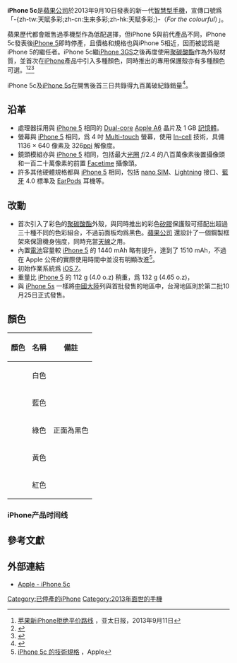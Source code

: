 {{lowercase title}}
{{noteTA
|G1=IT
|G2=AP
|G3=Communication
|1=zh-hans:毫米;zh-hk:毫米;zh-tw:公釐;
|2=zh-hans:英寸;zh-hk:吋;zh-tw:吋;
|3=zh-hans:克;zh-hk:克;zh-tw:公克;
|4=zh-hans:盎司;zh-hk:安士;zh-tw:盎司;zh-sg:安士;
|5=zh-hans:屏幕;zh-hk:屏幕;zh-tw:熒幕;
}}
{{Infobox mobile phone
| name = iPhone 5c                                       
| logo = iPhone 5c Logo.svg
| image = IPhone 5C (blue).svg
| imagesize = 200px
| caption = iPhone 5C
| developer = [[苹果公司|苹果公司]]
| manufacturer =
| slogan = -{zh-tw:天賦多彩;zh-cn:生来多彩;zh-hk:天賦多彩;}-<br>For the colo(u)rful
| form = [[觸控|觸控]]操作的[[智慧型手機|智慧型手機]]
| generation = 七
| releasedate = 2013年9月20日
| status = 
| unitssold = 
| media = 
| os = [[iOS_7|iOS 7]]可更新到[[IOS版本历史#iOS_9|iOS 10.3.4]]
| power = 
| CPU = [[雙核|Dual-core]] [[Apple_A6|Apple A6]]
| GPU = 
| storage = 8[[GB|GB]]<ref>[http://tech.91.com/paper/140318/21666299.html 8G国行版iPhone 5c登陆官网] {{Wayback|url=http://tech.91.com/paper/140318/21666299.html |date=20140413141455 }}，91科技，2014年3月18日</ref>、16GB、32GB，內建[[快閃記憶體|快閃記憶體]]
| memory = 
| battery = 
| display = 4吋[[多點觸控|Multi-touch]] [[Retina|Retina]]熒幕，具備1136×640像素及326[[每英寸像素|ppi]]解像度
| input = 
| rear_camera = 800萬像素背照式鏡頭，支持[[1080p|1080p]]短片攝錄，最大[[光圈|光圈]] ƒ/2.4，配有[[LED|LED]][[閃光燈|閃光燈]]
| front_camera = 120萬像素，支持[[720p|720p]]短片攝錄
| sound = Speaker, 3.5mm [[TRS_connector|audio jack]]
| connectivity = [[多點觸控|多點觸控]]、三軸[[陀螺儀|陀螺儀]]、[[加速感應器|加速感應器]]、[[距離感應器|距離感應器]]及[[環境光線感應器|環境光線感應器]]
| hac = 
| service = 
| dimensions = 124.4公釐×59.2公釐×8.97公釐（4.90吋×2.31吋×0.35吋）
| weight = {{convert|132|g|oz|abbr=on}}
| predecessor = [[iPhone_5|iPhone 5]]
| successor = [[iPhone_5|iPhone 5]]
| related = [[iPhone_5|iPhone 5]]、[[iPhone_5s|iPhone 5s]]、[[iPod_touch_5|iPod touch 5]]、[[iPad|iPad]]
| website = {{en icon}}{{URL|http://www.apple.com/iphone-5c/}}<br />
{{zh-tw icon}} {{URL|http://www.apple.com.tw/iphone-5c}}<br />
{{zh-cn icon}} {{URL|http://www.apple.com.cn/iphone-5c}}<br />
}}
{{iPhone}}

'''iPhone 5c'''是[[蘋果公司|蘋果公司]]於2013年9月10日發表的新一代[[智慧型手機|智慧型手機]]，宣傳口號爲「-{zh-tw:天賦多彩;zh-cn:生来多彩;zh-hk:天賦多彩;}-（''For the colourful''）」。

蘋果歷代都會販售過季機型作為低配選擇，但iPhone 5與前代產品不同，iPhone 5c發表後[[iPhone_5|iPhone 5]]即時停產，且價格和規格也與iPhone 5相近，因而被認爲是iPhone 5的繼任者。iPhone 5c繼[[iPhone_3GS|iPhone 3GS]]之後再度使用[[聚碳酸酯|聚碳酸酯]]作為外殼材質，並首次在[[iPhone|iPhone]]產品中引入多種顏色，同時推出的專用保護殼亦有多種顏色可選。<ref>[http://www.apdnews.com/news/34178.html 苹果新iPhone拒绝平价路线] {{Wayback|url=http://www.apdnews.com/news/34178.html |date=20130921054703 }}，亚太日报，2013年9月11日</ref><ref>{{cite web|url=http://www.cbsnews.com/8301-205_162-57602236/apple-announces-iphone-5s-iphone-5c-ios-7-release-date/|title=Apple announces iPhone 5S, iPhone 5C, iOS 7 release date|publisher=[[CBS_News|CBS News]]|date=September 10, 2013|accessdate=September 10, 2013|author=Ngak, Chenda|archive-date=2013-09-12|archive-url=https://web.archive.org/web/20130912231429/http://www.cbsnews.com/8301-205_162-57602236/apple-announces-iphone-5s-iphone-5c-ios-7-release-date|dead-url=no}}</ref><ref name=cnet-5s5c>{{cite web|title=iPhone 5S vs. iPhone 5C vs. iPhone 5: Specs compared|url=http://reviews.cnet.com/8301-6452_7-57602215/iphone-5s-vs-iphone-5c-vs-iphone-5-specs-compared/|work=CNET|accessdate=September 10, 2013|archive-date=2013-09-12|archive-url=https://web.archive.org/web/20130912145136/http://reviews.cnet.com/8301-6452_7-57602215/iphone-5s-vs-iphone-5c-vs-iphone-5-specs-compared/|dead-url=no}}</ref>

iPhone 5c及[[iPhone_5s|iPhone 5s]]在開售後首三日共錄得九百萬破紀錄銷量<ref>{{Cite web |url=http://www.apple.com/pr/library/2013/09/23First-Weekend-iPhone-Sales-Top-Nine-Million-Sets-New-Record.html |title=First Weekend iPhone Sales Top Nine Million, Sets New Record |accessdate=2013-09-23 |archive-date=2013-09-24 |archive-url=https://web.archive.org/web/20130924144843/http://www.apple.com/pr/library/2013/09/23First-Weekend-iPhone-Sales-Top-Nine-Million-Sets-New-Record.html |dead-url=no }}</ref>。

==沿革==
* 處理器採用與 [[iPhone_5|iPhone 5]] 相同的 [[雙核|Dual-core]] [[Apple_A6|Apple A6]] 晶片及 1 GB [[記憶體|記憶體]]。
* 螢幕與 [[iPhone_5|iPhone 5]] 相同，爲 4 吋 [[多點觸控|Multi-touch]] 螢幕，使用 [[In-cell|In-cell]] 技術，具備 1136 × 640 像素及 326[[每英寸像素|ppi]] 解像度。
* 鏡頭模組亦與 [[iPhone_5|iPhone 5]] 相同，包括最大[[光圈|光圈]] ''f''/2.4 的八百萬像素後置攝像頭和一百二十萬像素的前置 [[Facetime|Facetime]] 攝像頭。
* 許多其他硬體規格都與 [[iPhone_5|iPhone 5]] 相同，包括 [[nano_SIM|nano SIM]]、[[Lightning_(連接器)|Lightning]] 接口、[[藍牙|藍牙]] 4.0 標準及 [[EarPods|EarPods]] 耳機等。

==改動==
* 首次引入了彩色的[[聚碳酸酯|聚碳酸酯]]外殼，與同時推出的彩色[[矽膠|矽膠]]保護殼可搭配出超過三十種不同的色彩組合，不過前面板均爲黑色。[[蘋果公司|蘋果公司]] 還設計了一個鋼製框架來保證機身強度，同時充當[[天線|天線]]之用。
* 內置[[電池|電池]]容量較 [[iPhone_5|iPhone 5]] 的 1440 mAh 略有提升，達到了 1510 mAh，不過在 Apple 公佈的實際使用時間中並沒有明顯改進<ref>[http://www.apple.com/iphone-5c/specs iPhone 5c 的技術規格] {{Wayback|url=http://www.apple.com/iphone-5c/specs |date=20130921061454 }}，Apple</ref>。
* 初始作業系統爲 [[iOS_7|iOS 7]]。
* 重量比 [[iPhone_5|iPhone 5]] 的 112 g (4.0 o.z) 稍重，爲 132 g (4.65 o.z)，
* 與 [[iPhone_5s|iPhone 5s]] 一樣將[[中國大陸|中國大陸]]列與首批發售的地區中，台灣地區則於第二批10月25日正式發售。

== 顏色 ==
{| class="wikitable"
|-
!顏色 !!名稱 !!備註
|-
|bgcolor="F3F3F3" |  ||白色 ||rowspan="5"|正面為黑色
|-
|bgcolor="48AEE6" |  ||藍色
|-
|bgcolor="A2EB67" |  ||綠色
|-
|bgcolor="F9D045" |  ||黃色
|-
|bgcolor="FF6E5A" |  ||紅色
|}

=== iPhone产品时间线 ===
{{Timeline of iPhone models}}

== 參考文獻 ==
{{Reflist}}

== 外部連結 ==
* [http://www.apple.com/iphone-5c/ Apple - iPhone 5c]{{Wayback|url=http://www.apple.com/iphone-5c/ |date=20130913030942 }}

{{S-start}}
{{Succession box
| title = iPhone 5c<br>[[iPhone_5s|iPhone 5s]] 
| years = 第七代
| with = 
| before = [[iPhone_5|iPhone 5]]
| after = [[iPhone_6|iPhone 6]]<br>[[iPhone_6_Plus|iPhone 6 Plus]]
}}
{{S-end}}

{{iOS}}
{{Apple hardware since 1998}}

[[Category:已停產的iPhone|Category:已停產的iPhone]]
[[Category:2013年面世的手機|Category:2013年面世的手機]]